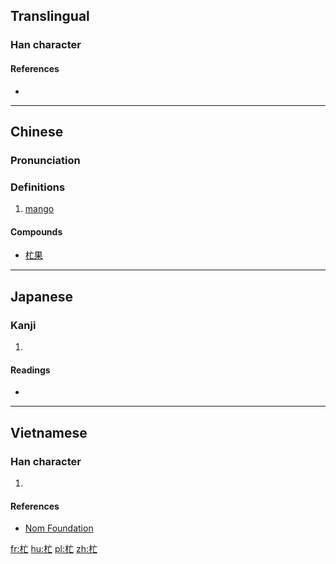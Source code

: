 ==Translingual==

===Han character===
{{Han char|rn=75|rad=木|as=03|sn=7|four=|canj=木卜女 (DYV)|ids=⿰[[木]][[亡]]}}

====References====
* {{Han ref|kx=0513.011|hdz=21161.100|uh=6767|ud=26471}}

----

==Chinese==
{{zh-forms}}

===Pronunciation===
{{zh-pron
|m=máng
|c=mong4
|mc=
|oc=
|ma=
|cat=n
}}

===Definitions===
# [[mango]] {{gloss|{{taxlink|Mangifera indica|species|noshow=1}}}}

====Compounds====
* [[杧果]]

----

==Japanese==

===Kanji===
{{ja-kanji|grade=|rs=木03}}

# {{defn|lang=ja|sort=木03}}

====Readings====
* {{ja-readings|on=[[まん]] (man)|kun=}}

----

==Vietnamese==

===Han character===
{{vi-readings|rs=木03| hanviet = [[mang]], [[mãng]]}}

# {{defn|lang=vi|sort=木03}}

====References====
*[http://nomfoundation.org/common/nom_details.php?codepoint=6767 Nom Foundation]

[[fr:杧]]
[[hu:杧]]
[[pl:杧]]
[[zh:杧]]